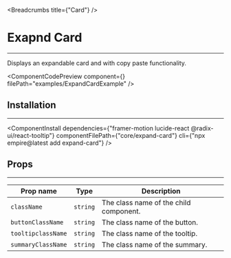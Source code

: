 
<Breadcrumbs title={"Card"} />

# Exapnd Card 

---

Displays an expandable card and with copy paste functionality.

<ComponentCodePreview
  component={<ExpandCardExample />}
  filePath="examples/ExpandCardExample"
/>

## Installation

---

<ComponentInstall
  dependencies={"framer-motion lucide-react @radix-ui/react-tooltip"}
  componentFilePath={"core/expand-card"}
  cli={"npx empire@latest add expand-card"}
/>

## Props

---

| Prop name          | Type     | Description                            |
| ------------------ | -------- | -------------------------------------- |
| `className`        | `string` | The class name of the child component. |
| `buttonClassName`  | `string` | The class name of the button.          |
| `tooltipclassName` | `string` | The class name of the tooltip.         |
| `summaryClassName` | `string` | The class name of the summary.         |
